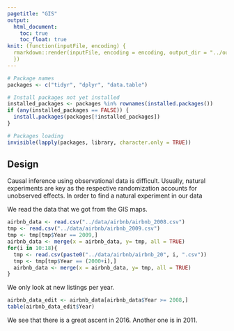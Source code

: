 ```yaml
---
pagetitle: "GIS"
output: 
  html_document:
    toc: true
    toc_float: true
knit: (function(inputFile, encoding) {
  rmarkdown::render(inputFile, encoding = encoding, output_dir = "../output") 
  })
---
```


```r
# Package names
packages <- c("tidyr", "dplyr", "data.table")

# Install packages not yet installed
installed_packages <- packages %in% rownames(installed.packages())
if (any(installed_packages == FALSE)) {
  install.packages(packages[!installed_packages])
}

# Packages loading
invisible(lapply(packages, library, character.only = TRUE))
```

## Design

Causal inference using observational data is difficult. Usually, natural experiments are key as the respective randomization accounts for unobserved effects. In order to find a natural experiment in our data

We read the data that we got from the GIS maps.

```r
airbnb_data <- read.csv("../data/airbnb/airbnb_2008.csv")
tmp <- read.csv("../data/airbnb/airbnb_2009.csv")
tmp <- tmp[tmp$Year == 2009,]
airbnb_data <- merge(x = airbnb_data, y= tmp, all = TRUE)
for(i in 10:18){
  tmp <- read.csv(paste0("../data/airbnb/airbnb_20", i, ".csv"))
  tmp <- tmp[tmp$Year == (2000+i),]
  airbnb_data <- merge(x = airbnb_data, y= tmp, all = TRUE)
}
```

We only look at new listings per year.

```r
airbnb_data_edit <- airbnb_data[airbnb_data$Year >= 2008,]
table(airbnb_data_edit$Year)

```
We see that there is a great ascent in 2016. Another one is in 2011.

